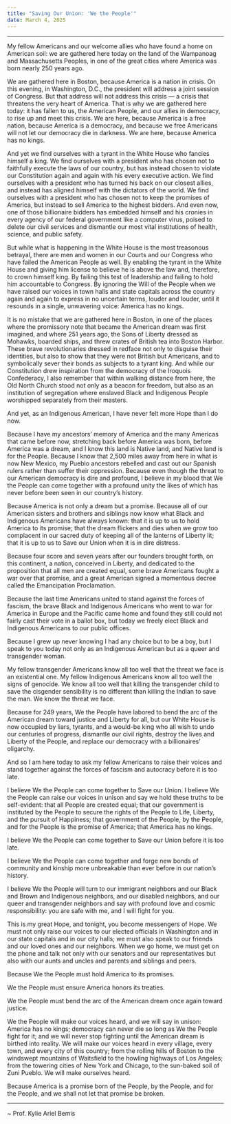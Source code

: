 ```yaml
---
title: "Saving Our Union: 'We the People'"
date: March 4, 2025
---
```


***

My fellow Americans and our welcome allies who have found a home on American soil: we are gathered here today on the land of the Wampanoag and Massachusetts Peoples, in one of the great cities where America was born nearly 250 years ago.

We are gathered here in Boston, because America is a nation in crisis. On this evening, in Washington, D.C., the president will address a joint session of Congress. But that address will not address this crisis — a crisis that threatens the very heart of America. That is why we are gathered here today: it has fallen to us, the American People, and our allies in democracy, to rise up and meet this crisis. We are here, because America is a free nation, because America is a democracy, and because we free Americans will not let our democracy die in darkness. We are here, because America has no kings.

And yet we find ourselves with a tyrant in the White House who fancies himself a king. We find ourselves with a president who has chosen not to faithfully execute the laws of our country, but has instead chosen to violate our Constitution again and again with his every executive action. We find ourselves with a president who has turned his back on our closest allies, and instead has aligned himself with the dictators of the world. We find ourselves with a president who has chosen not to keep the promises of America, but instead to sell America to the highest bidders. And even now, one of those billionaire bidders has embedded himself and his cronies in every agency of our federal government like a computer virus, poised to delete our civil services and dismantle our most vital institutions of health, science, and public safety.

But while what is happening in the White House is the most treasonous betrayal, there are men and women in our Courts and our Congress who have failed the American People as well. By enabling the tyrant in the White House and giving him license to believe he is above the law and, therefore, to crown himself king. By failing this test of leadership and failing to hold him accountable to Congress. By ignoring the Will of the People when we have raised our voices in town halls and state capitals across the country again and again to express in no uncertain terms, louder and louder, until it resounds in a single, unwavering voice: America has no kings.

It is no mistake that we are gathered here in Boston, in one of the places where the promissory note that became the American dream was first imagined, and where 251 years ago, the Sons of Liberty dressed as Mohawks, boarded ships, and threw crates of British tea into Boston Harbor. These brave revolutionaries dressed in redface not only to disguise their identities, but also to show that they were not British but Americans, and to symbolically sever their bonds as subjects to a tyrant king. And while our Constitution drew inspiration from the democracy of the Iroquois Confederacy, I also remember that within walking distance from here, the Old North Church stood not only as a beacon for freedom, but also as an institution of segregation where enslaved Black and Indigenous People worshipped separately from their masters.

And yet, as an Indigenous American, I have never felt more Hope than I do now.

Because I have my ancestors’ memory of America and the many Americas that came before now, stretching back before America was born, before America was a dream, and I know this land is Native land, and Native land is for the People. Because I know that 2,500 miles away from here in what is now New Mexico, my Pueblo ancestors rebelled and cast out our Spanish rulers rather than suffer their oppression. Because even though the threat to our American democracy is dire and profound, I believe in my blood that We the People can come together with a profound unity the likes of which has never before been seen in our country’s history.

Because America is not only a dream but a promise. Because all of our American sisters and brothers and siblings now know what Black and Indigenous Americans have always known: that it is up to us to hold America to its promise; that the dream flickers and dies when we grow too complacent in our sacred duty of keeping all of the lanterns of Liberty lit; that it is up to us to Save our Union when it is in dire distress.

Because four score and seven years after our founders brought forth, on this continent, a nation, conceived in Liberty, and dedicated to the proposition that all men are created equal, some brave Americans fought a war over that promise, and a great American signed a momentous decree called the Emancipation Proclamation.

Because the last time Americans united to stand against the forces of fascism, the brave Black and Indigenous Americans who went to war for America in Europe and the Pacific came home and found they still could not fairly cast their vote in a ballot box, but today we freely elect Black and Indigenous Americans to our public offices.

Because I grew up never knowing I had any choice but to be a boy, but I speak to you today not only as an Indigenous American but as a queer and transgender woman.

My fellow transgender Americans know all too well that the threat we face is an existential one. My fellow Indigenous Americans know all too well the signs of genocide. We know all too well that killing the transgender child to save the cisgender sensibility is no different than killing the Indian to save the man. We know the threat we face.

Because for 249 years, We the People have labored to bend the arc of the American dream toward justice and Liberty for all, but our White House is now occupied by liars, tyrants, and a would-be king who all wish to undo our centuries of progress, dismantle our civil rights, destroy the lives and Liberty of the People, and replace our democracy with a billionaires’ oligarchy.

And so I am here today to ask my fellow Americans to raise their voices and stand together against the forces of fascism and autocracy before it is too late.

I believe We the People can come together to Save our Union. I believe We the People can raise our voices in unison and say we hold these truths to be self-evident: that all People are created equal; that our government is instituted by the People to secure the rights of the People to Life, Liberty, and the pursuit of Happiness; that government of the People, by the People, and for the People is the promise of America; that America has no kings.

I believe We the People can come together to Save our Union before it is too late.

I believe We the People can come together and forge new bonds of community and kinship more unbreakable than ever before in our nation’s history.

I believe We the People will turn to our immigrant neighbors and our Black and Brown  and Indigenous neighbors, and our disabled neighbors, and our queer and transgender neighbors and say with profound love and cosmic responsibility: you are safe with me, and I will fight for you.

This is my great Hope, and tonight, you become messengers of Hope. We must not only raise our voices to our elected officials in Washington and in our state capitals and in our city halls; we must also speak to our friends and our loved ones and our neighbors. When we go home, we must get on the phone and talk not only with our senators and our representatives but also with our aunts and uncles and parents and siblings and peers.

Because We the People must hold America to its promises.

We the People must ensure America honors its treaties.

We the People must bend the arc of the American dream once again toward justice.

We the People will make our voices heard, and we will say in unison: America has no kings; democracy can never die so long as We the People fight for it; and we will never stop fighting until the American dream is birthed into reality. We will make our voices heard in every village, every town, and every city of this country; from the rolling hills of Boston to the windswept mountains of Waitsfield to the howling highways of Los Angeles; from the towering cities of New York and Chicago, to the sun-baked soil of Zuni Pueblo. We will make ourselves heard.

Because America is a promise born of the People, by the People, and for the People, and we shall not let that promise be broken.

---

~ Prof. Kylie Ariel Bemis
